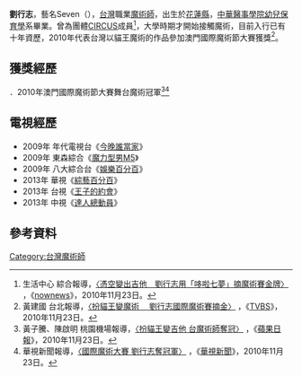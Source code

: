 {{藝人
| 姓名 = 劉行志
| 類型 = 藝人
| 圖片 =
| 圖片尺寸 = 
| 圖片簡介 = 
| 原名 = 
| 英文名 = 
| 綽號 =
| 其他藝名 = 
| 國籍 = {{ROC}}
| 籍貫 = 
| 出生日期 ={{birth date and age|1984|6|28}}<br/>[[花蓮縣|花蓮縣]]
| 出生地點 =
| 逝世日期 =  
| 逝世地點 = 
| 職業 = [[魔術師|魔術師]]
| 語言 = 
| 教育程度 =[[中華醫事學院|中華醫事學院]] 幼兒保育學系畢業 
| 唱片公司 = 
| 經紀公司 = 
| awards =
| IMDb = 
}}
'''劉行志'''，藝名Seven（{{bd|1984年|6月28日|catIdx=C劉}}），[[台灣|台灣]]職業[[魔術師|魔術師]]，出生於[[花蓮縣|花蓮縣]]，[[中華醫事學院|中華醫事學院]][[幼兒保育學|幼兒保育學]]系畢業。曾為團體[[Circus_(台灣樂團)|CIRCUS]]成員<ref>生活中心  綜合報導，[http://www.nownews.com/n/2010/11/23/596220 〈憑空變出吉他　劉行志用「哆啦七夢」摘魔術賽金牌〉] {{Wayback|url=http://www.nownews.com/n/2010/11/23/596220 |date=20150402164836 }}，《[[nownews|nownews]]》，2010年11月23日。</ref>，大學時期才開始接觸魔術，目前入行已有十年資歷，2010年代表台灣以貓王魔術的作品參加澳門國際魔術節大賽獲獎<ref>黃建國  台北報導，[http://news.tvbs.com.tw/entry/113069 〈扮貓王變魔術 　劉行志國際魔術賽摘金〉] {{Wayback|url=http://news.tvbs.com.tw/entry/113069 |date=20150402150649 }}，《[[TVBS|TVBS]]》，2010年11月23日。</ref>。

==獲獎經歷==
．2010年澳門國際魔術節大賽舞台魔術冠軍<ref>黃子騰、陳啟明  桃園機場報導，[http://www.appledaily.com.tw/appledaily/article/headline/20101123/32982440/ 〈扮貓王變吉他 台魔術師奪冠〉] {{Wayback|url=http://www.appledaily.com.tw/appledaily/article/headline/20101123/32982440/ |date=20160304134105 }}，《[[蘋果日報_(台灣)|蘋果日報]]》，2010年11月23日。</ref><ref>華視新聞報導，[http://news.cts.com.tw/cts/general/201011/201011230615407.html 〈國際魔術大賽 劉行志奪冠軍〉] {{Wayback|url=http://news.cts.com.tw/cts/general/201011/201011230615407.html |date=20160310050023 }}，《[[華視新聞|華視新聞]]》，2010年11月23日。</ref>

==電視經歷==
* 2009年 年代電視台《[[今晚誰當家|今晚誰當家]]》
* 2009年 東森綜合《[[魔力型男M5|魔力型男M5]]》
* 2009年 八大綜合台《[[娛樂百分百|娛樂百分百]]》
* 2013年 華視《[[綜藝百分百|綜藝百分百]]》
* 2013年 台視《[[王子的約會|王子的約會]]》
* 2013年 中視《[[達人總動員|達人總動員]]》

==參考資料==
{{reflist|1}}


[[Category:台灣魔術師|Category:台灣魔術師]]